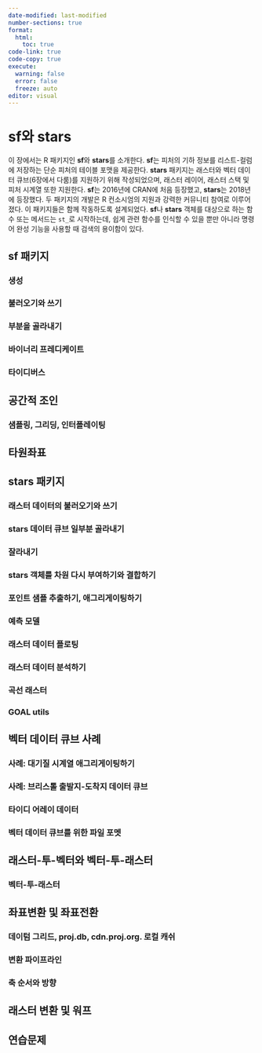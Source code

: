 ```yaml
---
date-modified: last-modified
number-sections: true
format: 
  html: 
    toc: true
code-link: true
code-copy: true
execute: 
  warning: false
  error: false
  freeze: auto
editor: visual
---
```


# sf와 stars {#sec-sf-stars}

이 장에서는 R 패키지인 **sf**와 **stars**를 소개한다. **sf**는 피처의 기하 정보를 리스트-컬럼에 저장하는 단순 피처의 테이블 포맷을 제공한다. **stars** 패키지는 래스터와 벡터 데이터 큐브(6장에서 다룸)를 지원하기 위해 작성되었으며, 래스터 레이어, 래스터 스택 및 피처 시계열 또한 지원한다. **sf**는 2016년에 CRAN에 처음 등장했고, **stars**는 2018년에 등장했다. 두 패키지의 개발은 R 컨소시엄의 지원과 강력한 커뮤니티 참여로 이루어졌다. 이 패키지들은 함께 작동하도록 설계되었다. **sf**나 **stars** 객체를 대상으로 하는 함수 또는 메서드는 `st_`로 시작하는데, 쉽게 관련 함수를 인식할 수 있을 뿐만 아니라 명령어 완성 기능을 사용할 때 검색의 용이함이 있다.

## sf 패키지 {#sec-sf}

### 생성

### 불러오기와 쓰기 

### 부분을 골라내기

### 바이너리 프레디케이트

### 타이디버스

## 공간적 조인

### 샘플링, 그리딩, 인터폴레이팅

## 타원좌표

## stars 패키지 

### 래스터 데이터의 불러오기와 쓰기

### stars 데이터 큐브 일부분 골라내기

### 잘라내기

### stars 객체를 차원 다시 부여하기와 결합하기

### 포인트 샘플 추출하기, 애그리게이팅하기

### 예측 모델

### 래스터 데이터 플로팅

### 래스터 데이터 분석하기

### 곡선 래스터

### GOAL utils

## 벡터 데이터 큐브 사례

### 사례: 대기질 시계열 애그리게이팅하기 

### 사례: 브리스톨 출발지-도착지 데이터 큐브

### 타이디 어레이 데이터

### 벡터 데이터 큐브를 위한 파일 포멧

## 래스터-투-벡터와 벡터-투-래스터

### 벡터-투-래스터

## 좌표변환 및 좌표전환

### 데이텀 그리드, proj.db, cdn.proj.org. 로컬 캐쉬

### 변환 파이프라인

### 축 순서와 방향

## 래스터 변환 및 워프

## 연습문제
